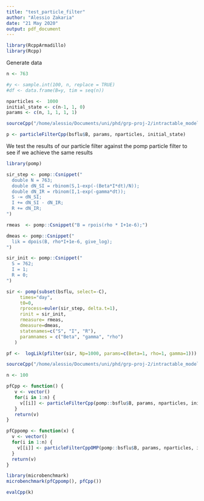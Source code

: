 ```yaml
---
title: "test_particle_filter"
author: "Alessio Zakaria"
date: "21 May 2020"
output: pdf_document
---
```


```r
library(RcppArmadillo)
library(Rcpp)
```

Generate data
```r
n <- 763

#y <- sample.int(100, n, replace = TRUE)
#df <- data.frame(B=y, tim = seq(n))

nparticles <-  1000
initial_state <- c(n-1, 1, 0)
params <- c(n, 1, 1, 1, 1)
```

```r
sourceCpp("/home/alessio/Documents/uni/phd/grp-proj-2/intractable_models_project/pmcmc/particle.cpp")
```
  
```r
p <- particleFilterCpp(bsflu$B, params, nparticles, initial_state)
```

We test the results of our particle filter against the pomp particle filter to see if we achieve the same results

```r
library(pomp)

sir_step <- pomp::Csnippet("
  double N = 763;
  double dN_SI = rbinom(S,1-exp(-(Beta*I*dt)/N));
  double dN_IR = rbinom(I,1-exp(-gamma*dt));
  S -= dN_SI;
  I += dN_SI - dN_IR;
  R += dN_IR;
")

rmeas  <- pomp::Csnippet("B = rpois(rho * I+1e-6);")

dmeas <- pomp::Csnippet("
  lik = dpois(B, rho*I+1e-6, give_log);
")

sir_init <- pomp::Csnippet("
  S = 762;
  I = 1;
  R = 0;
")

sir <- pomp(subset(bsflu, select=-C),
     times="day", 
     t0=0, 
     rprocess=euler(sir_step, delta.t=1), 
     rinit = sir_init, 
     rmeasure= rmeas, 
     dmeasure=dmeas,
     statenames=c("S", "I", "R"),
     paramnames = c("Beta", "gamma", "rho")
   )
```

```r
pf <-  logLik(pfilter(sir, Np=1000, params=c(Beta=1, rho=1, gamma=1)))
```

```r
sourceCpp("/home/alessio/Documents/uni/phd/grp-proj-2/intractable_models_project/pmcmc/omp.cpp")
```

```r
n <- 100
```


```r
pfCpp <- function() {
   v <- vector() 
   for(i in 1:n) {
     v[[i]] <- particleFilterCpp(pomp::bsflu$B, params, nparticles, initial_state)
   }
   return(v)
}
```

```r
pfCppomp <- function(x) {
  v <- vector()
  for(i in 1:n) {
    v[[i]] <- particleFilterCppOMP(pomp::bsflu$B, params, nparticles, initial_state)
  }
  return(v)
}
```




```r
library(microbenchmark)
microbenchmark(pfCppomp(), pfCpp())

```
  
  
```r
evalCpp(k)
```
